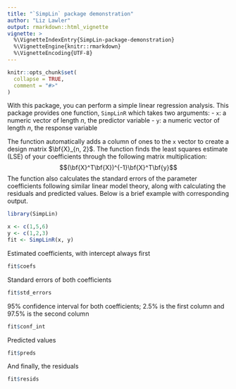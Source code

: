 ```yaml
---
title: "`SimpLin` package demonstration"
author: "Liz Lawler"
output: rmarkdown::html_vignette
vignette: >
  %\VignetteIndexEntry{SimpLin-package-demonstration}
  %\VignetteEngine{knitr::rmarkdown}
  %\VignetteEncoding{UTF-8}
---
```


```r
knitr::opts_chunk$set(
  collapse = TRUE,
  comment = "#>"
)
```

With this package, you can perform a simple linear regression analysis. This package provides one function, `SimpLinR` which takes two arguments:
- `x`: a numeric vector of length $n$, the predictor variable
- `y`: a numeric vector of length $n$, the response variable

The function automatically adds a column of ones to the `x` vector to create a design matrix $\bf{X}_{n, 2}$. The function finds the least squares estimate (LSE) of your coefficients through the following matrix multiplication: 
$$(\bf{X}^T\bf{X})^{-1}\bf{X}^T\bf{y}$$
The function also calculates the standard errors of the parameter coefficients following similar linear model theory, along with calculating the residuals and predicted values. Below is a brief example with corresponding output.

```r
library(SimpLin)

x <- c(1,5,6)
y <- c(1,2,3)
fit <- SimpLinR(x, y)
```

Estimated coefficients, with intercept always first
```r
fit$coefs
```

Standard errors of both coefficients
```r
fit$std_errors
```

95% confidence interval for both coefficients; 2.5% is the first column and 97.5% is the second column
```r
fit$conf_int
```

Predicted values
```r
fit$preds
```

And finally, the residuals
```r
fit$resids
```
